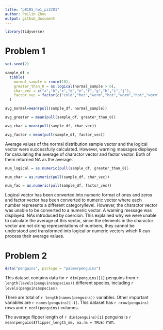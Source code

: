 ```yaml
---
title: "p8105_hw1_pz2281"
author: Peilin Zhou
output: github_document
---
```

```r
library(tidyverse)
```

# Problem 1
```r
set.seed(2)

sample_df = 
  tibble(
    normal_sample = rnorm(10),
    greater_than_0 = as.logical(normal_sample > 0),
    char_vec = c("a","b","c","d","e","f","g","h","i","j"),
    factor_vec = factor(c("cold","hot","worm","hot","worm","hot","worm","cold","cold","hot"))
  )

avg_normal=mean(pull(sample_df, normal_sample))

avg_greater = mean(pull(sample_df, greater_than_0))

avg_char = mean(pull(sample_df, char_vec))

avg_factor = mean(pull(sample_df, factor_vec))
```
Average values of the normal distribution sample vector and the logical vector were successfully calculated. However, warning massages displayed for calculating the average of charactor vector and factor vector. Both of them returned NA as the average.

```r
num_logical = as.numeric(pull(sample_df, greater_than_0))

num_char = as.numeric(pull(sample_df, char_vec))

num_fac = as.numeric(pull(sample_df, factor_vec))
```

Logical vector has been converted into numeric format of ones and zeros and factor vector has been converted to numeric vector where each number represents a different category/level. However, the charactor vector was unable to be converted to a numeric vector. A warning message was displayed: NAs introduced by coercion. This explained why we were unable to calculate the average of this vector, since the elements in the charactor vector are not string representations of numbers, they cannot be understood and transformed into logical or numeric vectors which R can process their average values.

# Problem 2
```r
data("penguins", package = "palmerpenguins")
```

This dataset contains data for `r dim(penguins)[1]` penguins from  `r length(levels(penguins$species))` different species, including `r levels(penguins$species)`.

There are total of `r length(names(penguins))` variables. Other important variables are `r names(penguins)[-1]`. This dataset has `r nrow(penguins)` rows and `r ncol(penguins)` columns.

The average flipper length of `r dim(penguins)[1]` penguins is `r mean(penguins$flipper_length_mm, na.rm = TRUE)` mm.


